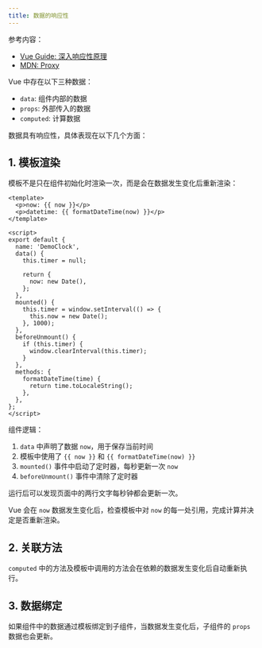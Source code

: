 ```yaml
---
title: 数据的响应性
---
```


参考内容：

+ [Vue Guide: 深入响应性原理](https://v3.cn.vuejs.org/guide/reactivity.html)
+ [MDN: Proxy](https://developer.mozilla.org/zh-CN/docs/Web/JavaScript/Reference/Global_Objects/Proxy)

Vue 中存在以下三种数据：

+ `data`: 组件内部的数据
+ `props`: 外部传入的数据
+ `computed`: 计算数据

数据具有响应性，具体表现在以下几个方面：

## 1. 模板渲染

模板不是只在组件初始化时渲染一次，而是会在数据发生变化后重新渲染：

``` vue "now"
<template>
  <p>now: {{ now }}</p>
  <p>datetime: {{ formatDateTime(now) }}</p>
</template>

<script>
export default {
  name: 'DemoClock',
  data() {
    this.timer = null;

    return {
      now: new Date(),
    };
  },
  mounted() {
    this.timer = window.setInterval(() => {
      this.now = new Date();
    }, 1000);
  },
  beforeUnmount() {
    if (this.timer) {
      window.clearInterval(this.timer);
    }
  },
  methods: {
    formatDateTime(time) {
      return time.toLocaleString();
    },
  },
};
</script>
```

组件逻辑：

1. `data` 中声明了数据 `now`，用于保存当前时间
2. 模板中使用了 `{{ now }}` 和 `{{ formatDateTime(now) }}`
3. `mounted()` 事件中启动了定时器，每秒更新一次 `now`
4. `beforeUnmount()` 事件中清除了定时器

运行后可以发现页面中的两行文字每秒钟都会更新一次。

Vue 会在 `now` 数据发生变化后，检查模板中对 `now` 的每一处引用，完成计算并决定是否重新渲染。

## 2. 关联方法

`computed` 中的方法及模板中调用的方法会在依赖的数据发生变化后自动重新执行。

## 3. 数据绑定

如果组件中的数据通过模板绑定到子组件，当数据发生变化后，子组件的 `props` 数据也会更新。
